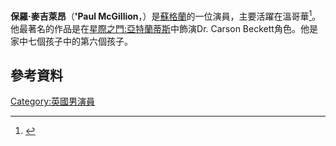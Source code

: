 {{Infobox person
| name = Paul McGillion
| image = Paul McGillion by Gage Skidmore 2.jpg
| imagesize = 
| caption = 
| birth_date = {{birth date and age |1969|1|5}}
| birth_place = [[蘇格蘭|蘇格蘭]][[佩斯利|佩斯利]]
| birth_name = 
| othername = 
| occupation = 演員
| yearsactive = 1994–現在
| website = {{url|http://paulmcgillion.com/}}
}}
'''保羅·麥吉萊昂'''（''''Paul McGillion'''，{{bd|1969年|1月5日}}）是[[蘇格蘭|蘇格蘭]]的一位演員，主要活躍在溫哥華<ref name="Paul McGillion Website">{{cite web|title=Paul McGillion Website|url=http://paulmcgillion.com/about/|deadurl=yes|archiveurl=https://web.archive.org/web/20131112125937/http://paulmcgillion.com/about/|archivedate=2013-11-12|accessdate=2016-05-06}}</ref>。他最著名的作品是在[[星際之門:亞特蘭蒂斯|星際之門:亞特蘭蒂斯]]中飾演Dr. Carson Beckett角色。他是家中七個孩子中的第六個孩子。
==參考資料==
{{reflist}}
[[Category:英國男演員|Category:英國男演員]]